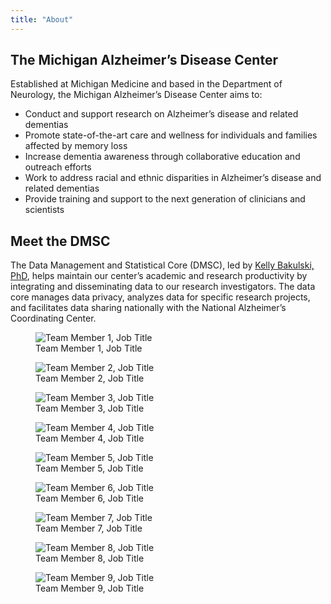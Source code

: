 ```yaml
---
title: "About"
---
```


## The Michigan Alzheimer's Disease Center

Established at Michigan Medicine and based in the Department of Neurology, the Michigan Alzheimer’s Disease Center aims to:

* Conduct and support research on Alzheimer’s disease and related dementias
* Promote state-of-the-art care and wellness for individuals and families affected by memory loss
* Increase dementia awareness through collaborative education and outreach efforts
* Work to address racial and ethnic disparities in Alzheimer’s disease and related dementias
* Provide training and support to the next generation of clinicians and scientists

## Meet the DMSC

The Data Management and Statistical Core (DMSC), led by [Kelly Bakulski, PhD](https://sph.umich.edu/faculty-profiles/bakulski-kelly.html), helps maintain our center's academic and research productivity by integrating and disseminating data to our research investigators. The data core manages data privacy, analyzes data for specific research projects, and facilitates data sharing nationally with the National Alzheimer’s Coordinating Center.

::: {.grid}

::: {.g-col-4}
![Team Member 1, Job Title](assets/images/landscape-placeholder.svg)
:::

::: {.g-col-4}
![Team Member 2, Job Title](assets/images/landscape-placeholder.svg)
:::

::: {.g-col-4}
![Team Member 3, Job Title](assets/images/landscape-placeholder.svg)
:::

::: {.g-col-4}
![Team Member 4, Job Title](assets/images/landscape-placeholder.svg)
:::

::: {.g-col-4}
![Team Member 5, Job Title](assets/images/landscape-placeholder.svg)
:::

::: {.g-col-4}
![Team Member 6, Job Title](assets/images/landscape-placeholder.svg)
:::

::: {.g-col-4}
![Team Member 7, Job Title](assets/images/landscape-placeholder.svg)
:::

::: {.g-col-4}
![Team Member 8, Job Title](assets/images/landscape-placeholder.svg)
:::

::: {.g-col-4}
![Team Member 9, Job Title](assets/images/landscape-placeholder.svg)
:::

:::